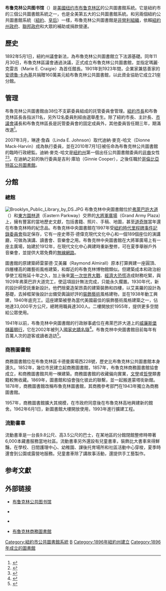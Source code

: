 {{multiple issues|
{{expand|time=2018-06-10T06:09:06+00:00}}
{{expert|time=2018-06-10T06:09:06+00:00}}
{{refimprove|time=2018-06-10T06:09:06+00:00}}
}}
{{coord|40|40|20|N|73|58|7|W|display=title}}
{{Infobox library
| image = Brooklyn Public Library sunset jeh.JPG
| library_logo = Brooklyn Public Library logo.svg
| library_name = 布魯克林公共圖書館<br />Brooklyn Public Library
| location = [[紐約市|紐約市]][[布魯克林區|布魯克林區]]
| established = 1896年
| num_branches = 60個
| collection_size = 5,045,500項收藏
| pop_served = 250萬人口（布魯克林區）
| budget =
| director = 琳達·詹森<br />Linda E. Johnson
| num_employees =
| website = http://www.brooklynpubliclibrary.org
}}
'''布鲁克林公共图书馆'''（{{lang|en|Brooklyn Public Library}}）是[[美國|美國]][[纽约市|纽约市]][[布鲁克林区|布鲁克林区]]的公共圖書館系統。它是紐約市的三個公共圖書館系統之一，也是全美第五大的公共圖書館系統。和另兩個紐約公共圖書館系統（[[紐約公共圖書館|紐約]]、[[皇后圖書館|皇后]]）一樣，布魯克林公共圖書館是[[非營利組織|非營利組織]]，依賴[[紐約州政府|紐約州政府]]、[[美國政府|聯邦政府]]和大眾的補助或捐款營運。

== 歷史 ==
1892年5月1日，紐約州議會新法，為布魯克林公共圖書館立下法源基礎。同年11月30日，布魯克林區議會通過決議，正式成立布魯克林公共圖書館，並指定瑪麗·克雷吉（Marie E. Craigie）為首任館長。1901年到1923年間，企業家兼慈善家的[[安德魯·卡內基|安德魯·卡內基]]共捐贈160萬美元給布魯克林公共圖書館，以此資金協助它成立21座分館。

== 管理 ==
布魯克林公共圖書館由38位不支薪委員組成的託管委員會管理。[[紐約市長|紐約市長]]和布魯克林區長各指派11名，另外12名委員則經由選舉產生。除了紐約市長、主計長、[[紐約市議會|市議會]]議長和布魯克林區長是託管委員會的固定成員外，其他委員皆任期三年，期滿改選<ref>{{Cite web|url=http://www.brooklynpubliclibrary.org/board_of_trustees.jsp|title=Board of Trustees|publisher=布魯克林公共圖書館|location=[[紐約市|紐約市]]|language=en|accessdate=2011-04-04|deadurl=yes|archiveurl=https://web.archive.org/web/20110611223303/http://www.brooklynpubliclibrary.org/board_of_trustees.jsp|archivedate=2011-06-11}}</ref>。

2007年3月，琳達·詹森（Linda E. Johnson）取代迪納·麥克-哈文（Dionne Mack-Harvin）成為執行委員，並在2010年7月1日被任命為布魯克林公共圖書館的臨時行政總監。迪納·麥克-哈文是[[紐約州|紐約州]]第一個出任公共圖書館委員的[[非裔美國人|非裔]]女性<ref>{{Cite web|url=http://www.brooklynpubliclibrary.org/execdirbio.jsp|title=Our Executive Director|publisher=布魯克林公共圖書館|location=紐約市|language=en|accessdate=2011-04-05|deadurl=yes|archiveurl=https://web.archive.org/web/20110611223313/http://www.brooklynpubliclibrary.org/execdirbio.jsp|archivedate=2011-06-11}}</ref><ref>{{Cite journal|title=Brooklyn PL Director Mack-Harvin Resigns After Three Years; Interim Director to be Named; Board Meeting Tonight|url=http://www.libraryjournal.com/article/CA6721715.html|author=Norman Oder|journal=''Library Journal''|language=en|accessdate=2011-04-05|deadurl=yes|archiveurl=https://web.archive.org/web/20100307235248/http://www.libraryjournal.com/article/CA6721715.html|archivedate=2010-03-07}}</ref>。在迪納之前的執行委員是吉利·庫珀（Ginnie Cooper），之後任職於[[哥倫比亞特區公共圖書館|哥倫比亞特區公共圖書館]]。

== 分館 ==
=== 總館 ===
[[File:Brooklyn_Public_Library_by_DS.JPG|thumb]]
布魯克林中央圖書館位於[[弗萊巴許大道|弗萊巴許大道]]（{{lang|nl|Flatbush Avenue}}）和[[東方園林道|東方園林道]]（Eastern Parkway）交界的[[大將軍廣場|大將軍廣場]]（Grand Army Plaza）上，擁有豐富的當地歷史文獻，包括書籍、照片、手稿、地圖，甚至[[洛杉磯道奇|道奇隊]]當年還在布魯克林時的紀念品。布魯克林中央圖書館在1997年受[[紐約時代里程碑事件記錄委員會|紐約時代里程碑事件記錄委員會]]指定保存，它有一座史蒂芬·德偉克現代文化中心和一個189個座位的演講廳，可做為演講、讀書會、音樂會之用。布魯克林中央圖書館在大將軍廣場上有一座主廣場，始建於1912年，在現代文化中心興建時重新整修，可在夏季舉辦戶外音樂會，並提供大眾免費的[[無線網路|無線網路]]。

圖書館的原建築師雷蒙德·艾美羅（Raymond Almirall）原本打算興建一座圓頂、四層樓高的雜藝術風格建築，和鄰近的布魯克林博物館類似。但建築成本和政治紛爭使工程拖延十年之久，加上後來[[第一次世界大戰|第一次世界大戰]]、[[經濟大恐慌|經濟大恐慌]]造成財務吃緊，與1929年弗萊巴許大道完工，使這項設計無法完成，只能永久擱置。1930年代，新的設計師受託重新設計。他們捨棄造架昂貴的建築裝飾和四樓，以艾美羅的設計為基礎，去掉框架後設計出備受輿論好評的[[裝飾藝術|裝飾藝術]]風格建物，並在1938年動工興建，1940年底完工。這座建築被譽為當代美國最佳的裝飾藝術風格建築之一，佔地達33,000平方公尺，總聘用職員達300人。二樓開放於1955年，提供更多空間給公眾使用。

1941年以前，布魯克林中央圖書館的行政辦事處位在弗萊巴許大道上的[[威廉斯堡儲蓄銀行|威廉斯堡儲蓄銀行]]，它在2002年被列入[[國家史蹟名錄|國家史蹟名錄]]<ref name="nrhpinv_ny">{{cite web|url=http://www.oprhp.state.ny.us/hpimaging/hp_view.asp?GroupView=6714|title=''National Register of Historic Places Registration:Brooklyn Public Library-Central Building''|date=2001-6|accessdate=2011-02-20|author=Kathleen A. Howe|publisher=紐約州公園、娛樂與古蹟管理局|deadurl=yes|archiveurl=https://web.archive.org/web/20120116230520/http://www.oprhp.state.ny.us/hpimaging/hp_view.asp?GroupView=6714|archivedate=2012-01-16}}</ref>。布魯克林中央圖書館目前每年有百萬人次的遊客或讀者造訪<ref>{{Cite web|url=http://nrhp.focus.nps.gov/natreg/docs/All_Data.html |title=National Register Information System |publisher=[[美國國家公園管理局|美國國家公園管理局]] |date=2009-03-13 |accessdate=2011-04-05 |deadurl=yes |archiveurl=https://web.archive.org/web/20101204052104/http://nrhp.focus.nps.gov/natreg/docs/All_Data.html |archivedate=2010-12-04 }}</ref>。

=== 商務圖書館 ===
商務圖書館位在布魯克林區卡德曼廣場西228號，歷史比布魯克林公共圖書館本身還久。1852年，幾位市民建立起商務圖書館，1857年，布魯克林商務圖書館協會成立，和商務圖書館共用一棟建築。商務圖書館的收藏偏向實業，[[文學|文學]]或[[哲學|哲學]]類書籍較無收藏。1869年，圖書館和協會強化彼此的聯繫，並一起搬進蒙塔街新館。1878年，商務圖書館改稱布魯克林圖書館，其商務參考部門在1943年獨立為商務圖書館。

1957年，商務圖書館擴大其規模，在市政府同意後在布魯克林高地興建新的館舍。1962年6月1日，新圖書館大樓開放使用，1993年進行擴建工程。

=== 流動書車 ===
流動書車是一台長9.8公尺、高3.5公尺的巴士，在某地區的分館閉館整修時帶著6,000本藏書服務當地社區。流動書車另外還設有兒童書車，裝飾比大書車來得鮮豔，在學校、日間護理中心、幼稚園、課後托育場所和社區活動中心穿梭，夏季時還會到公園或露營地服務。兒童書車除了講故事活動，還提供手工藝製作。

== 参考文獻 ==
{{reflist}}

== 外部链接 ==
{{Commonscat|Brooklyn Public Library}}
* [http://www.bklynpubliclibrary.org 布鲁克林公共图书馆] {{Wayback|url=http://www.bklynpubliclibrary.org/ |date=20150928061804 }} {{en}}
* {{webarchive|url=http://web.archive.org/*/http://www.brooklynpubliclibrary.org/zh/|title=布鲁克林公共图书馆}} {{zh icon}}
* {{webarchive|url=http://web.archive.org/*/http://www.brooklynpubliclibrary.org|title=布鲁克林公共图书馆}} {{en icon}}
* [https://web.archive.org/web/20090503115520/http://biz.brooklynpubliclibrary.org/ 布魯克林商務圖書館] {{en}}

[[Category:紐約市公共圖書館系統|Category:紐約市公共圖書館系統]]
[[Category:布魯克林區境內地區|B]]
[[Category:1896年紐約州建立|Category:1896年紐約州建立]]
[[Category:1896年成立的圖書館|Category:1896年成立的圖書館]]
